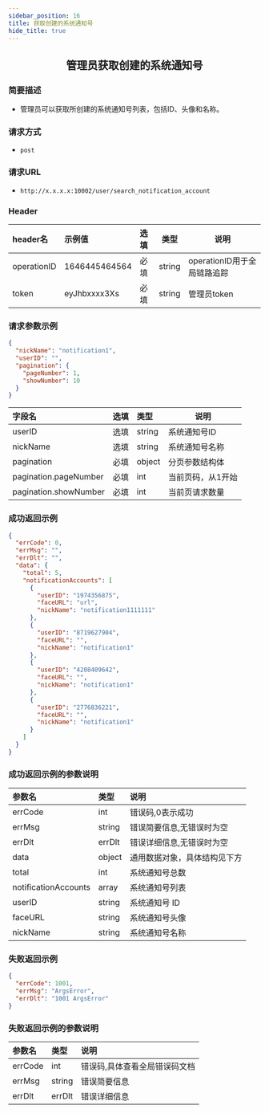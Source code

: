 ```yaml
---
sidebar_position: 16
title: 获取创建的系统通知号
hide_title: true
---
```


<center>

## 管理员获取创建的系统通知号

</center>

### 简要描述
- 管理员可以获取所创建的系统通知号列表，包括ID、头像和名称。
### 请求方式
- `post`
### 请求URL
- `http://x.x.x.x:10002/user/search_notification_account`


### Header
|header名|示例值|选填|类型|说明|
|:----    |:-------    |:--- |---|------      |
|operationID|1646445464564|必填|string|operationID用于全局链路追踪|
|token|eyJhbxxxx3Xs|必填|string|管理员token|


### 请求参数示例


```json
{
  "nickName": "notification1",
  "userID": "",
  "pagination": {
    "pageNumber": 1,
    "showNumber": 10
  }
}
```
|字段名|选填|类型|说明|
|:----    |:-------    |:--- |---|
|userID|选填|string|系统通知号ID|
|nickName|选填|string|系统通知号名称|
|pagination|必填|object|分页参数结构体|
|pagination.pageNumber|必填|int|当前页码，从1开始|
|pagination.showNumber|必填|int|当前页请求数量|

### 成功返回示例


```json
{
  "errCode": 0,
  "errMsg": "",
  "errDlt": "",
  "data": {
    "total": 5,
    "notificationAccounts": [
      {
        "userID": "1974356875",
        "faceURL": "url",
        "nickName": "notification1111111"
      },
      {
        "userID": "8719627904",
        "faceURL": "",
        "nickName": "notification1"
      },
      {
        "userID": "4208409642",
        "faceURL": "",
        "nickName": "notification1"
      },
      {
        "userID": "2776836221",
        "faceURL": "",
        "nickName": "notification1"
      }
    ]
  }
}
```
### 成功返回示例的参数说明


| 参数名      | 类型     | 说明             |
|:---------|:-------|:---------------|
| errCode  | int    | 错误码,0表示成功      |
| errMsg   | string | 错误简要信息,无错误时为空  |
| errDlt   | errDlt | 错误详细信息,无错误时为空  |
| data     | object | 通用数据对象，具体结构见下方 |
| total    | int    | 系统通知号总数        |
|notificationAccounts|array|系统通知号列表|
| userID   | string     | 系统通知号 ID|
| faceURL  | string     | 系统通知号头像|
| nickName | string    | 系统通知号名称|


### 失败返回示例


```json
{
  "errCode": 1001,
  "errMsg": "ArgsError",
  "errDlt": "1001 ArgsError"
}
```
### 失败返回示例的参数说明


|参数名|类型|说明|
|:----    |:-------    |:--- |
|errCode|int|错误码,具体查看全局错误码文档|
|errMsg|string|错误简要信息|
|errDlt|errDlt|错误详细信息|